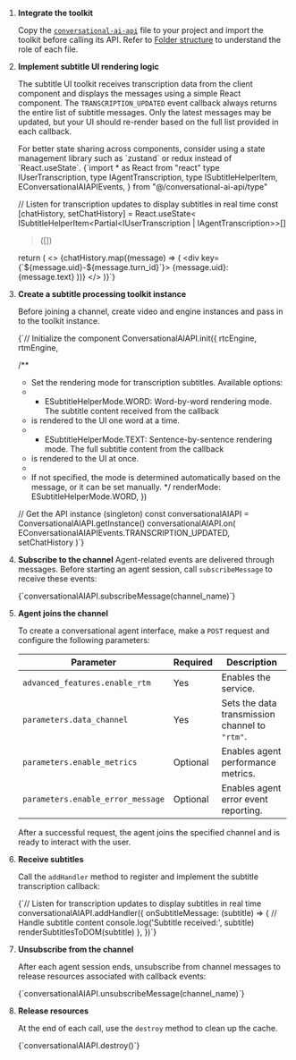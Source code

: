 
1. **Integrate the toolkit**

    Copy the [`conversational-ai-api`](https://github.com/AgoraIO-Community/Conversational-AI-Demo/tree/main/Web/Scenes/VoiceAgent/src/conversational-ai-api) file to your project and import the toolkit before calling its API. Refer to [Folder structure](#folder-structure) to understand the role of each file.

1. **Implement subtitle UI rendering logic**

    The subtitle UI toolkit receives transcription data from the client component and displays the messages using a simple React component. The `TRANSCRIPTION_UPDATED` event callback always returns the entire list of subtitle messages. Only the latest messages may be updated, but your UI should re-render based on the full list provided in each callback.

    <Admonition type="info" info="info">
    For better state sharing across components, consider using a state management library such as `zustand` or redux instead of `React.useState`.
    </Admonition>

    <CodeBlock language="js" showLineNumbers>
    {`import * as React from "react"
    type IUserTranscription,
    type IAgentTranscription,
    type ISubtitleHelperItem,
    EConversationalAIAPIEvents,
    } from "@/conversational-ai-api/type"

    // Listen for transcription updates to display subtitles in real time
    const [chatHistory, setChatHistory] = React.useState<
        ISubtitleHelperItem<Partial<IUserTranscription | IAgentTranscription>>[]
    >([])

    return (
        <>
        {chatHistory.map((message) => (
            <div key={\`\$\{message.uid\}-\$\{message.turn_id\}\`}>
            {message.uid}: {message.text}
            </div>
        ))}
        </>
    )}`}
    </CodeBlock>

1. **Create a subtitle processing toolkit instance**

    Before joining a <Vg k="VSDK"/> channel, create video and <Vg k="SIG" /> engine instances and pass in to the toolkit instance.

    <CodeBlock language="js" showLineNumbers>
    {`// Initialize the component
    ConversationalAIAPI.init({
      rtcEngine,
      rtmEngine,

      /**
      * Set the rendering mode for transcription subtitles. Available options:
      * - ESubtitleHelperMode.WORD: Word-by-word rendering mode. The subtitle content received from the callback 
      *   is rendered to the UI one word at a time.
      * - ESubtitleHelperMode.TEXT: Sentence-by-sentence rendering mode. The full subtitle content from the callback 
      *   is rendered to the UI at once.
      *
      * If not specified, the mode is determined automatically based on the message, or it can be set manually.
      */
      renderMode: ESubtitleHelperMode.WORD, 
    })

    // Get the API instance (singleton)
    const conversationalAIAPI = ConversationalAIAPI.getInstance()
    conversationalAIAPI.on(
      EConversationalAIAPIEvents.TRANSCRIPTION_UPDATED,
      setChatHistory
    )`}
    </CodeBlock>

1. **Subscribe to the channel**
    Agent-related events are delivered through <Vg k="SIG" /> messages. Before starting an agent session, call `subscribeMessage` to receive these events:

    <CodeBlock language="ts" showLineNumbers>
    {`conversationalAIAPI.subscribeMessage(channel_name)`}
    </CodeBlock>


1. **Agent joins the channel**

    To create a conversational agent interface, make a `POST` request and configure the following parameters:

    | Parameter                         | Required | Description                                    |
    | --------------------------------- | -------- | ---------------------------------------------- |
    | `advanced_features.enable_rtm`    | Yes      | Enables the <Vg k="SIG" /> service. |
    | `parameters.data_channel`         | Yes      | Sets the data transmission channel to `"rtm"`. |
    | `parameters.enable_metrics`       | Optional | Enables agent performance metrics.             |
    | `parameters.enable_error_message` | Optional | Enables agent error event reporting.           |

    After a successful request, the agent joins the specified <Vg k="VSDK"/> channel and is ready to interact with the user.

1. **Receive subtitles**

    Call the `addHandler` method to register and implement the subtitle transcription callback:

    <CodeBlock language="ts" showLineNumbers>
    {`// Listen for transcription updates to display subtitles in real time
    conversationalAIAPI.addHandler({
    onSubtitleMessage: (subtitle) => {
        // Handle subtitle content
        console.log('Subtitle received:', subtitle)
        renderSubtitlesToDOM(subtitle)
    },
    })`}
    </CodeBlock>

1. **Unsubscribe from the channel**

    After each agent session ends, unsubscribe from channel messages to release resources associated with callback events:

    <CodeBlock language="tsx" showLineNumbers>
    {`conversationalAIAPI.unsubscribeMessage(channel_name)`}
    </CodeBlock>

1. **Release resources**

    At the end of each call, use the `destroy` method to clean up the cache.

    <CodeBlock language="ts" showLineNumbers>
    {`conversationalAIAPI.destroy()`}
    </CodeBlock>

